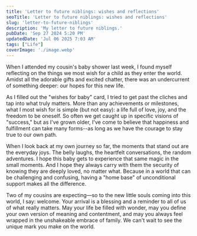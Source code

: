 ```yaml
---
title: 'Letter to future niblings: wishes and reflections'
seoTitle: 'Letter to future niblings: wishes and reflections'
slug: 'letter-to-future-niblings'
description: 'My letter to future niblings.'
pubDate: 'Sep 27 2024 5:20 PM'
updatedDate: 'Jul 06 2025 7:03 AM'
tags: ["Life"]
coverImage: './image.webp'
---
```


When I attended my cousin's baby shower last week, I found myself reflecting on the things we most wish for a child as they enter the world. Amidst all the adorable gifts and excited chatter, there was an undercurrent of something deeper: our hopes for this new life.


As I filled out the "wishes for baby" card, I tried to get past the cliches and tap into what truly matters. More than any achievements or milestones, what I most wish for is simple (but not easy): a life full of love, joy, and the freedom to be oneself. So often we get caught up in specific visions of "success," but as I've grown older, I've come to believe that happiness and fulfillment can take many forms--as long as we have the courage to stay true to our own path.


<R2Image imageKey="assets/letter-to-future-niblings-6bf2031a-db05-4b3f-bd65-9bd81cfedcca.jpeg" alt="A “Wishes for baby” card filled out by me at my cousin’s baby shower event." />


When I look back at my own journey so far, the moments that stand out are the everyday joys. The belly laughs, the heartfelt conversations, the random adventures. I hope this baby gets to experience that same magic in the small moments. And I hope they always carry with them the security of knowing they are deeply loved, no matter what. Because in a world that can be challenging and confusing, having a "home base" of unconditional support makes all the difference.


Two of my cousins are expecting—so to the new little souls coming into this world, I say: welcome. Your arrival is a blessing and a reminder to all of us of what really matters. May your life be filled with wonder, may you define your own version of meaning and contentment, and may you always feel wrapped in the unshakeable embrace of family. We can't wait to see the unique mark you make on the world.


